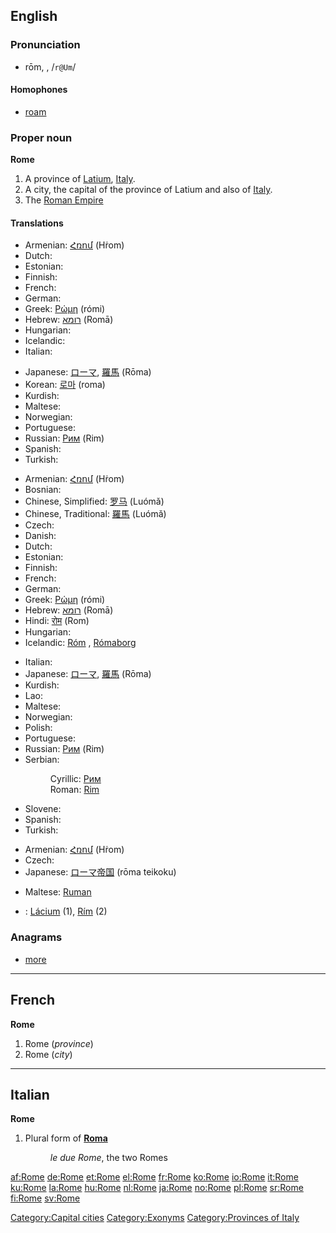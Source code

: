 {{wikipedia}}
==English==

{{rank|enter|consider|provided|969|Rome|twelve|opposite|vast}}

===Pronunciation===
* rōm, {{unicode|/rəʊm/}}, /<tt>r@Um</tt>/
*: {{unicode|[[Rhymes:English:-əʊm|Rhymes: -əʊm]]}}

====Homophones====
* [[roam]]

===Proper noun===
'''Rome'''

# A province of [[Latium]], [[Italy]].
# A city, the capital of the province of Latium and also of [[Italy]].
# The [[Roman Empire]]

====Translations====
{{trans-top|province}}
* Armenian: [[Հռոմ]] (Hṙom)
* Dutch: {{t+|nl|Rome|n}}
* Estonian: {{t-|et|Rooma}}
* Finnish: {{t+|fi|Rooma}}
* French: {{t+|fr|Rome|f}}
* German: {{t+|de|Rom|n}}
* Greek: [[Ρώμη]] (rómi) {{f}}
* Hebrew: [[רומא]] (Romā) {{f}}
* Hungarian: {{t+|hu|Róma}}
* Icelandic: {{t-|is|Róm|f}}
* Italian: {{t+|it|Roma}}
{{trans-mid}}
* Japanese: [[ローマ]], [[羅馬]] (Rōma)
* Korean: [[로마]] (roma)
* Kurdish: {{t+|ku|Roma}}
* Maltese: {{t-|mt|Ruma|xs=Maltese}}
* Norwegian: {{t-|no|Roma}}
* Portuguese: {{t+|pt|Roma|f}}
* Russian: [[Рим]] (Rim) {{m}}
* Spanish: {{t+|es|Roma|f}}
* Turkish: {{t-|tr|Roma}}
{{trans-bottom}}

{{trans-top|city}}
* Armenian: [[Հռոմ]] (Hṙom)
* Bosnian: {{t-|bs|Rim|m}}
* Chinese, Simplified: [[罗马]] (Luómǎ)
* Chinese, Traditional: [[羅馬]] (Luómǎ)
* Czech: {{t-|cs|Řím|m}}
* Danish: {{t-|da|Rom}}
* Dutch: {{t+|nl|Rome|n}}
* Estonian: {{t-|et|Rooma}}
* Finnish: {{t+|fi|Rooma}}
* French: {{t+|fr|Rome|f}}
* German: {{t+|de|Rom|n}}
* Greek: [[Ρώμη]] (rómi) {{f}}
* Hebrew: [[רומא]] (Romā) {{f}}
* Hindi: [[रोम]] (Rom)
* Hungarian: {{t+|hu|Róma}}
* Icelandic: [[Róm]] {{f}}, [[Rómaborg]] {{f}}
{{trans-mid}}
* Italian: {{t+|it|Roma|f}}
* Japanese: [[ローマ]], [[羅馬]] (Rōma)
* Kurdish: {{t+|ku|Roma}}
* Lao: {{t|lo|ໂລມ|tr=loom|sc=Laoo}}
* Maltese: {{t-|mt|Ruma|xs=Maltese}}
* Norwegian: {{t-|no|Roma}}
* Polish: {{t+|pl|Rzym|m}}
* Portuguese: {{t+|pt|Roma|f}}
* Russian: [[Рим]] (Rim) {{m}}
* Serbian:
*: Cyrillic: [[Рим#Serbian|Рим]] {{m}}
*: Roman: [[Rim#Serbian|Rim]] {{m}}
* Slovene: {{t+|sl|Rim|m}}
* Spanish: {{t+|es|Roma|f}}
* Turkish: {{t-|tr|Roma}}
{{trans-bottom}}

{{trans-top|empire}}
* Armenian: [[Հռոմ]] (Hṙom)
* Czech: {{t-|cs|Řím|m}}
* Japanese: [[ローマ]][[帝国]] (rōma teikoku)
{{trans-mid}}
* Maltese: [[Ruman]]
{{trans-bottom}}

{{checktrans}}

* {{ttbc|Slovak}}: [[Lácium]] {{n}} (1), [[Rím]] {{m}} (2)

===Anagrams===
* [[more]]

[[Category:Capital cities]]
[[Category:Exonyms]]
[[Category:Provinces of Italy]]

----

==French==
'''Rome''' {{f}}

# Rome (''province'')
# Rome (''city'')

----

==Italian==
'''Rome''' {{f}}

# Plural form of '''[[Roma]]'''
#: ''le due Rome'', the two Romes

[[af:Rome]]
[[de:Rome]]
[[et:Rome]]
[[el:Rome]]
[[fr:Rome]]
[[ko:Rome]]
[[io:Rome]]
[[it:Rome]]
[[ku:Rome]]
[[la:Rome]]
[[hu:Rome]]
[[nl:Rome]]
[[ja:Rome]]
[[no:Rome]]
[[pl:Rome]]
[[sr:Rome]]
[[fi:Rome]]
[[sv:Rome]]